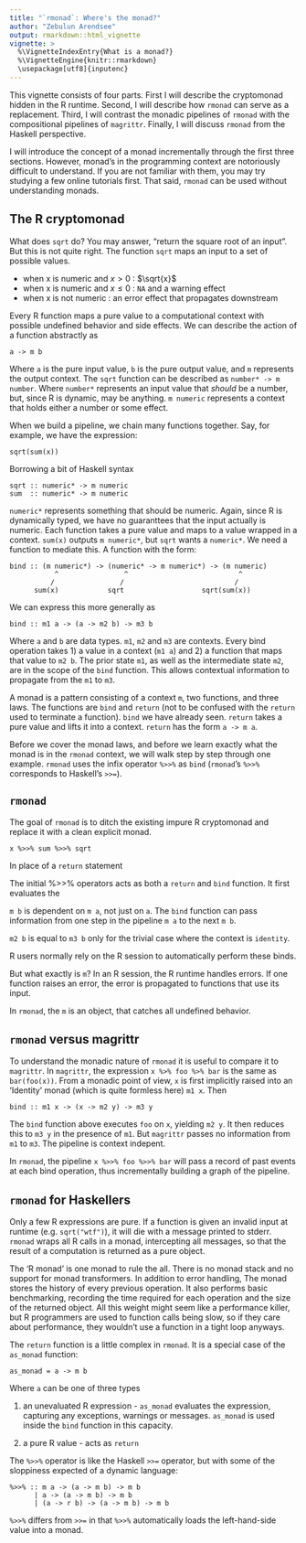 ```yaml
---
title: "`rmonad`: Where's the monad?"
author: "Zebulun Arendsee"
output: rmarkdown::html_vignette
vignette: >
  %\VignetteIndexEntry{What is a monad?}
  %\VignetteEngine{knitr::rmarkdown}
  \usepackage[utf8]{inputenc}
---
```


This vignette consists of four parts. First I will describe the cryptomonad
hidden in the R runtime. Second, I will describe how `rmonad` can serve as a
replacement. Third, I will contrast the monadic pipelines of `rmonad` with the
compositional pipelines of `magrittr`. Finally, I will discuss `rmonad` from the
Haskell perspective.

I will introduce the concept of a monad incrementally through the first three
sections. However, monad's in the programming context are notoriously difficult
to understand. If you are not familiar with them, you may try studying a few
online tutorials first. That said, `rmonad` can be used without understanding
monads.



## The R cryptomonad

What does `sqrt` do? You may answer, "return the square root of an input". But
this is not quite right. The function `sqrt` maps an input to a set of possible
values.

 * when x is numeric and $x > 0$ : $\sqrt{x}$ 
 * when x is numeric and $x \le 0$ : `NA` and a warning effect
 * when x is not numeric : an error effect that propagates downstream

Every R function maps a pure value to a computational context with possible
undefined behavior and side effects. We can describe the action of a function
abstractly as

```
a -> m b
```

Where `a` is the pure input value, `b` is the pure output value, and `m`
represents the output context. The `sqrt` function can be described as `number*
-> m number`. Where `number*` represents an input value that *should* be a
number, but, since R is dynamic, may be anything. `m numeric` represents a
context that holds either a number or some effect.

When we build a pipeline, we chain many functions together. Say, for example,
we have the expression:

```
sqrt(sum(x))
```

Borrowing a bit of Haskell syntax

```
sqrt :: numeric* -> m numeric
sum  :: numeric* -> m numeric
```

`numeric*` represents something that should be numeric. Again, since R is
dynamically typed, we have no guaranttees that the input actually is numeric.
Each function takes a pure value and maps to a value wrapped in a context.
`sum(x)` outputs `m numeric*`, but `sqrt` wants a `numeric*`. We need a
function to mediate this. A function with the form:

```
bind :: (m numeric*) -> (numeric* -> m numeric*) -> (m numeric) 
           ^                ^                           ^
          /                /                           /
      sum(x)            sqrt                   sqrt(sum(x))
```

We can express this more generally as

```
bind :: m1 a -> (a -> m2 b) -> m3 b
```

Where `a` and `b` are data types. `m1`, `m2` and `m3` are contexts. Every bind
operation takes 1) a value in a context (`m1 a`) and 2) a function that maps
that value to `m2 b`. The prior state `m1`, as well as the intermediate state
`m2`, are in the scope of the `bind` function. This allows contextual
information to propagate from the `m1` to `m3`.

A monad is a pattern consisting of a context `m`, two functions, and three
laws. The functions are `bind` and `return` (not to be confused with the
`return` used to terminate a function). `bind` we have already seen. `return`
takes a pure value and lifts it into a context. `return` has the form `a -> m
a`.

Before we cover the monad laws, and before we learn exactly what the monad is
in the `rmonad` context, we will walk step by step through one example. `rmonad`
uses the infix operator `%>>%` as `bind` (`rmonad`'s `%>>%` corresponds to
Haskell's `>>=`).



## `rmonad`

The goal of `rmonad` is to ditch the existing impure R cryptomonad and replace it
with a clean explicit monad.

```
x %>>% sum %>>% sqrt
```

In place of a `return` statement 


The initial %>>% operators acts as both a `return` and `bind` function. It first evaluates the  

`m b` is dependent on `m a`, not just on `a`. The `bind` function can pass
information from one step in the pipeline `m a` to the next `m b`.

`m2 b` is equal to `m3 b` only for the trivial case where the context is
`identity`.  

R users normally rely on the R session to automatically perform these binds. 

But what exactly is `m`? In an R session, the R runtime handles errors. If one
function raises an error, the error is propagated to functions that use its
input.

In `rmonad`, the `m` is an object, that catches all undefined behavior.



## `rmonad` versus magrittr

To understand the monadic nature of `rmonad` it is useful to compare it to
`magrittr`. In `magrittr`, the expression `x %>% foo %>% bar` is the same as
`bar(foo(x))`. From a monadic point of view, `x` is first implicitly raised
into an 'Identity' monad (which is quite formless here) `m1 x`. Then

```
bind :: m1 x -> (x -> m2 y) -> m3 y
```

The `bind` function above executes `foo` on `x`, yielding `m2 y`. It then
reduces this to `m3 y` in the presence of `m1`. But `magrittr` passes no
information from `m1` to `m3`. The pipeline is context indepent. 

In `rmonad`, the pipeline `x %>>% foo %>>% bar` will pass a record of past
events at each bind operation, thus incrementally building a graph of the
pipeline.

## `rmonad` for Haskellers 

Only a few R expressions are pure. If a function is given an invalid input at
runtime (e.g. `sqrt("wtf")`), it will die with a message printed to stderr.
`rmonad` wraps all R calls in a monad, intercepting all messages, so that the
result of a computation is returned as a pure object.

The 'R monad' is one monad to rule the all. There is no monad stack and no
support for monad transformers. In addition to error handling, The monad stores
the history of every previous operation. It also performs basic benchmarking,
recording the time required for each operation and the size of the returned
object. All this weight might seem like a performance killer, but R programmers
are used to function calls being slow, so if they care about performance, they
wouldn't use a function in a tight loop anyways.

The `return` function is a little complex in `rmonad`. It is a special case of
the `as_monad` function:

```
as_monad = a -> m b
```

Where `a` can be one of three types

 1. an unevaluated R expression - `as_monad` evaluates the expression,
    capturing any exceptions, warnings or messages. `as_monad` is used inside
    the `bind` function in this capacity.

 2. a pure R value - acts as `return`


The `%>>%` operator is like the Haskell `>>=` operator, but with some of the
sloppiness expected of a dynamic language:

```
%>>% :: m a -> (a -> m b) -> m b
      | a -> (a -> m b) -> m b
      | (a -> r b) -> (a -> m b) -> m b
```

`%>>%` differs from `>>=` in that `%>>%` automatically loads the left-hand-side
value into a monad.
